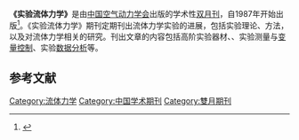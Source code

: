 {{refimprove|time=2015-03-13}}

{{Infobox Journal
| title        = 实验流体力学
| native_title = 
| cover        = 
| editor       = 
| discipline   = [[流体力学|流体力学]]
| language     = 简体中文
| abbreviation = 
| publisher    = [[中国空气动力学会|中国空气动力学会]]
| country      = {{CHN}}
| frequency    = [[双月刊|双月刊]]
| history      = 1987年至今<ref name="sylylx" />
| openaccess   = 
| impact       = 
| impact-year  = 
| website      = http://www.syltlx.com/
| link1        = 
| link1-name   = 
| link2        = 
| link2-name   = 
| RSS          = 
| atom         = 
| JSTOR        = 
| OCLC         = 
| LCCN         = 
| CODEN  = SLLHAD<ref name="sylylx" />
| ISSN=1672-9897
| eISSN        = 
| CN           = 
}}

'''《实验流体力学》'''是由[[中国空气动力学会|中国空气动力学会]]出版的学术性[[双月刊|双月刊]]，自1987年开始出版<ref name="sylylx">{{cite web|title=实验流体力学|url=http://www.syltlx.com/CN/volumn/home.shtml|accessdate=2015-03-13|archive-url=https://web.archive.org/web/20150402164833/http://www.syltlx.com/CN/volumn/home.shtml|archive-date=2015-04-02|dead-url=yes}}</ref>。《实验流体力学》期刊定期刊出流体力学实验的进展，包括实验理论、方法，以及对流体力学相关的研究。刊出文章的内容包括高阶实验器材、{{link-en|流动显像|flow visualization}}、实验测量与[[变量控制|变量控制]]、实验[[数据分析|数据分析]]等。
<!-- 留英文原文以备查验 Journal of Experiments in Fluid Mechanics is an academic and technical journal bimonthly sponsored by Chinese Aerodynamics Research Society since 1987. It is devoted to the advancement of experiments in fluid mechanics including experimental theory, fundamental and applied research by experimental methods in fluid flow and experimental technique research(including advanced experiment equipments, flow visualization, measurement and control technique,data acquisition and processing, etc).-->

== 参考文献 ==
{{reflist}}

{{物理小作品}}
{{pub-stub}}

[[Category:流体力学|Category:流体力学]]
[[Category:中国学术期刊|Category:中国学术期刊]]
[[Category:雙月期刊|Category:雙月期刊]]